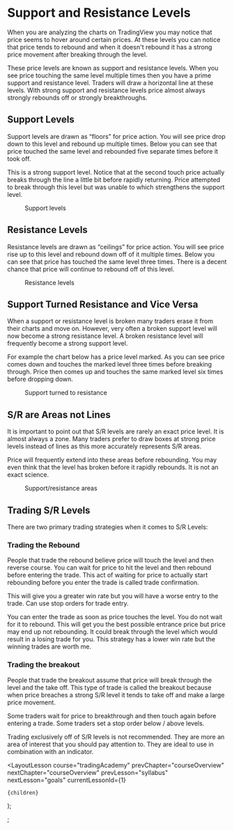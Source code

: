 
# Support and Resistance Levels

When you are analyzing the charts on TradingView you may notice that price seems to hover around certain prices. At these levels you can notice that price tends to rebound and when it doesn't rebound it has a strong price movement after breaking through the level.

These price levels are known as support and resistance levels. When you see price touching the same level multiple times then you have a prime support and resistance level. Traders will draw a horizontal line at these levels. With strong support and resistance levels price almost always strongly rebounds off or strongly breakthroughs.

## Support Levels

Support levels are drawn as “floors” for price action. You will see price drop down to this level and rebound up multiple times. Below you can see that price touched the same level and rebounded five separate times before it took off.

This is a strong support level. Notice that at the second touch price actually breaks through the line a little bit before rapidly returning. Price attempted to break through this level but was unable to which strengthens the support level.

<figure>
  <Image
    src="/images/courses/tradingAcademy/technicalAnalysis/supportLevels.webp"
    height={1382}
    width={2654}
    alt=""
  />
  <figcaption>Support levels</figcaption>
</figure>

## Resistance Levels

Resistance levels are drawn as “ceilings” for price action. You will see price rise up to this level and rebound down off of it multiple times. Below you can see that price has touched the same level three times. There is a decent chance that price will continue to rebound off of this level.

<figure>
  <Image
    src="/images/courses/tradingAcademy/technicalAnalysis/resistanceLevels.webp"
    height={1450}
    width={2668}
    alt=""
  />
  <figcaption>Resistance levels</figcaption>
</figure>

## Support Turned Resistance and Vice Versa

When a support or resistance level is broken many traders erase it from their charts and move on. However, very often a broken support level will now become a strong resistance level. A broken resistance level will frequently become a strong support level.

For example the chart below has a price level marked. As you can see price comes down and touches the marked level three times before breaking through. Price then comes up and touches the same marked level six times before dropping down.

<figure>
  <Image
    src="/images/courses/tradingAcademy/technicalAnalysis/supportToResistance.webp"
    height={1382}
    width={2668}
    alt=""
  />
  <figcaption>Support turned to resistance</figcaption>
</figure>

## S/R are Areas not Lines

It is important to point out that S/R levels are rarely an exact price level. It is almost always a zone. Many traders prefer to draw boxes at strong price levels instead of lines as this more accurately represents S/R areas.

Price will frequently extend into these areas before rebounding. You may even think that the level has broken before it rapidly rebounds. It is not an exact science.

<figure>
  <Image
    src="/images/courses/tradingAcademy/technicalAnalysis/supportLevels.webp"
    height={1382}
    width={2654}
    alt=""
  />
  <figcaption>Support/resistance areas</figcaption>
</figure>

## Trading S/R Levels

There are two primary trading strategies when it comes to S/R Levels:

### Trading the Rebound

People that trade the rebound believe price will touch the level and then reverse course. You can wait for price to hit the level and then rebound before entering the trade. This act of waiting for price to actually start rebounding before you enter the trade is called trade confirmation.

This will give you a greater win rate but you will have a worse entry to the trade. Can use stop orders for trade entry.

You can enter the trade as soon as price touches the level. You do not wait for it to rebound. This will get you the best possible entrance price but price may end up not rebounding. It could break through the level which would result in a losing trade for you. This strategy has a lower win rate but the winning trades are worth me.

### Trading the breakout

People that trade the breakout assume that price will break through the level and the take off. This type of trade is called the breakout because when price breaches a strong S/R level it tends to take off and make a large price movement.

Some traders wait for price to breakthrough and then touch again before entering a trade. Some traders set a stop order below / above levels.

Trading exclusively off of S/R levels is not recommended. They are more an area of interest that you should pay attention to. They are ideal to use in combination with an indicator.

  <LayoutLesson
    course="tradingAcademy"
    prevChapter="courseOverview"
    nextChapter="courseOverview"
    prevLesson="syllabus"
    nextLesson="goals"
    currentLessonId={1}
  >
    {children}
  </LayoutLesson>
);

;
